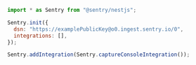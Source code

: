 <SignInNote />

```javascript {tabTitle: JavaScript}
import * as Sentry from "@sentry/nestjs";

Sentry.init({
  dsn: "https://examplePublicKey@o0.ingest.sentry.io/0",
  integrations: [],
});

Sentry.addIntegration(Sentry.captureConsoleIntegration());
```
